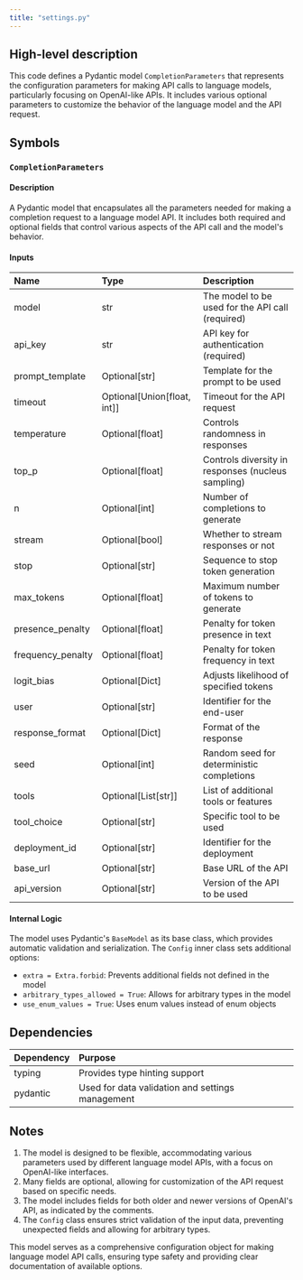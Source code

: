 ```yaml
---
title: "settings.py"
---
```


## High-level description
This code defines a Pydantic model `CompletionParameters` that represents the configuration parameters for making API calls to language models, particularly focusing on OpenAI-like APIs. It includes various optional parameters to customize the behavior of the language model and the API request.

## Symbols

### `CompletionParameters`
#### Description
A Pydantic model that encapsulates all the parameters needed for making a completion request to a language model API. It includes both required and optional fields that control various aspects of the API call and the model's behavior.

#### Inputs
| Name | Type | Description |
|:-----|:-----|:------------|
| model | str | The model to be used for the API call (required) |
| api_key | str | API key for authentication (required) |
| prompt_template | Optional[str] | Template for the prompt to be used |
| timeout | Optional[Union[float, int]] | Timeout for the API request |
| temperature | Optional[float] | Controls randomness in responses |
| top_p | Optional[float] | Controls diversity in responses (nucleus sampling) |
| n | Optional[int] | Number of completions to generate |
| stream | Optional[bool] | Whether to stream responses or not |
| stop | Optional[str] | Sequence to stop token generation |
| max_tokens | Optional[float] | Maximum number of tokens to generate |
| presence_penalty | Optional[float] | Penalty for token presence in text |
| frequency_penalty | Optional[float] | Penalty for token frequency in text |
| logit_bias | Optional[Dict] | Adjusts likelihood of specified tokens |
| user | Optional[str] | Identifier for the end-user |
| response_format | Optional[Dict] | Format of the response |
| seed | Optional[int] | Random seed for deterministic completions |
| tools | Optional[List[str]] | List of additional tools or features |
| tool_choice | Optional[str] | Specific tool to be used |
| deployment_id | Optional[str] | Identifier for the deployment |
| base_url | Optional[str] | Base URL of the API |
| api_version | Optional[str] | Version of the API to be used |

#### Internal Logic
The model uses Pydantic's `BaseModel` as its base class, which provides automatic validation and serialization. The `Config` inner class sets additional options:
- `extra = Extra.forbid`: Prevents additional fields not defined in the model
- `arbitrary_types_allowed = True`: Allows for arbitrary types in the model
- `use_enum_values = True`: Uses enum values instead of enum objects

## Dependencies
| Dependency | Purpose |
|:-----------|:--------|
| typing | Provides type hinting support |
| pydantic | Used for data validation and settings management |

## Notes
1. The model is designed to be flexible, accommodating various parameters used by different language model APIs, with a focus on OpenAI-like interfaces.
2. Many fields are optional, allowing for customization of the API request based on specific needs.
3. The model includes fields for both older and newer versions of OpenAI's API, as indicated by the comments.
4. The `Config` class ensures strict validation of the input data, preventing unexpected fields and allowing for arbitrary types.

This model serves as a comprehensive configuration object for making language model API calls, ensuring type safety and providing clear documentation of available options.
